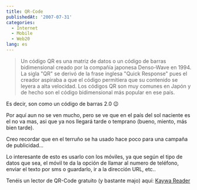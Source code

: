 ```yaml
---
title: QR-Code
publishedAt: '2007-07-31'
categories:
  - Internet
  - Mobile
  - Web20
lang: es
---
```


> Un código QR es una matriz de datos o un código de barras bidimensional creado por la compañía japonesa Denso-Wave en 1994. La sigla "QR" se derivó de la frase inglesa "Quick Response" pues el creador aspiraba a que el código permitiera que su contenido se leyera a alta velocidad. Los códigos QR son muy comunes en Japón y de hecho son el código bidimensional más popular en ese país.

Es decir, son como un código de barras 2.0 😉

Por aquí aun no se ven mucho, pero se ve que en el país del sol naciente es el no va mas, asi que ya nos llegará tarde o temprano (bueno, miento, más bien tarde).

Creo recordar que en el terruño se ha usado hace poco para una campaña de publicidad...

Lo interesante de esto es usarlo con los móviles, ya que según el tipo de datos que sea, el móvil te da la opción de llamar al numero de teléfono, enviar el texto por sms o guardarlo, ir a la dirección URL, etc..

Tenéis un lector de QR-Code gratuito (y bastante majo) aquí: [Kaywa Reader](http://reader.kaywa.com/)
